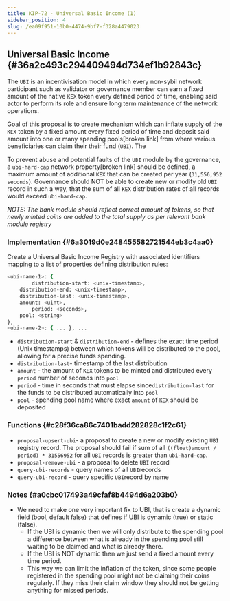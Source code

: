 ```yaml
---
title: KIP-72 - Universal Basic Income (1)
sidebar_position: 4
slug: /ea09f951-10b0-4474-9bf7-f328a4479023
---
```





## Universal Basic Income {#36a2c493c294409494d734ef1b92843c}


The `UBI` is an incentivisation model in which every non-sybil network participant such as validator or governance member can earn a fixed amount of the native `KEX` token every defined period of time, enabling said actor to perform its role and ensure long term maintenance of the network operations.


Goal of this proposal is to create mechanism which can inflate supply of the `KEX` token by a fixed amount every fixed period of time and deposit said amount into one or many spending pools[broken link] from where various beneficiaries can claim their their fund (`UBI`). The 


To prevent abuse and potential faults of the `UBI` module by the governance, a `ubi-hard-cap` network property[broken link] should be defined, a maximum amount of additional `KEX` that can be created per year (`31,556,952 seconds`). Governance should NOT be able to create new or modify old `UBI` record in such a way, that the sum of all `KEX` distribution rates of all records would exceed `ubi-hard-cap`.


_NOTE: The bank module should reflect correct amount of tokens, so that newly minted coins are added to the total supply as per relevant bank module registry_ 


### Implementation {#6a3019d0e248455582721544eb3c4aa0}


Create a Universal Basic Income Registry with associated identifiers mapping to a list of properties defining distribution rules:


```bash
<ubi-name-1>: {
		distribution-start: <unix-timestamp>,
    distribution-end: <unix-timestamp>,
    distribution-last: <unix-timestamp>,
    amount: <uint>,
		period: <seconds>,
    pool: <string>
},
<ubi-name-2>: { ... }, ...
```

- `distribution-start` & `distribution-end` - defines the exact time period (Unix timestamps) between which tokens will be distributed to the pool, allowing for a precise funds spending.
- `distribution-last`- timestamp of the last distribution
- `amount` - the amount of `KEX` tokens to be minted and distributed every `period` number of seconds into `pool`
- `period` - time in seconds that must elapse since`distribution-last` for the funds to be distributed automatically into `pool`
- `pool` - spending pool name where exact `amount` of `KEX` should be deposited

### Functions {#c28f36ca86c7401badd282828c1f2c61}

- `proposal-upsert-ubi`- a proposal to create a new or modify existing `UBI` registry record. The proposal should fail if sum of all `((float)amount / period) * 31556952` for all `UBI` records is greater than `ubi-hard-cap`.
- `proposal-remove-ubi` - a proposal to delete `UBI` record
- `query-ubi-records` - query names of all `UBI`records
- `query-ubi-record` - query specific `UBI`record by name

### Notes {#a0cbc017493a49cfaf8b4494d6a203b0}

- We need to make one very important fix to UBI, that is create a dynamic field (bool, default false) that defines if UBI is dynamic (true) or static (false).
	- If the UBI is dynamic then we will only distribute to the spending pool a difference between what is already in the spending pool still waiting to be claimed and what is already there.
	- If the UBI is NOT dynamic then we just send a fixed amount every time period.
	- This way we can limit the inflation of the token, since some people registered in the spending pool might not be claiming their coins regularly. If they miss their claim window they should not be getting anything for missed periods.
